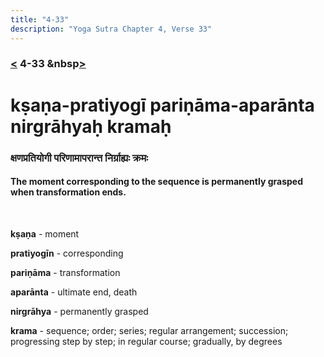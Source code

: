 ```yaml
---
title: "4-33"
description: "Yoga Sutra Chapter 4, Verse 33"
---
```


### [<](/Chapter-4/4-32/) 4-33 &nbsp[>](/Chapter-4/4-34/)

# kṣaṇa-pratiyogī pariṇāma-aparānta nirgrāhyaḥ kramaḥ

### क्षणप्रतियोगी परिणामापरान्त निर्ग्राह्यः क्रमः

#### The moment corresponding to the sequence is permanently grasped when transformation ends.

<br />

**kṣaṇa** - moment

**pratiyogīn** - corresponding

**pariṇāma** - transformation

**aparānta** - ultimate end, death

**nirgrāhya** - permanently grasped

**krama** - sequence; order; series; regular arrangement; succession; progressing step by step; in regular course; gradually, by degrees

<br />
